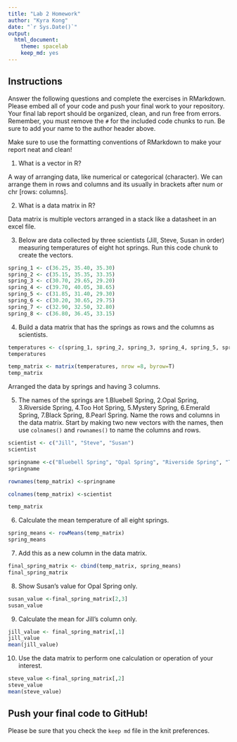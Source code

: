 ```yaml
---
title: "Lab 2 Homework"
author: "Kyra Kong"
date: "`r Sys.Date()`"
output:
  html_document: 
    theme: spacelab
    keep_md: yes
---
```


## Instructions
Answer the following questions and complete the exercises in RMarkdown. Please embed all of your code and push your final work to your repository. Your final lab report should be organized, clean, and run free from errors. Remember, you must remove the `#` for the included code chunks to run. Be sure to add your name to the author header above.  

Make sure to use the formatting conventions of RMarkdown to make your report neat and clean!  

1. What is a vector in R?  

A way of arranging data, like numerical or categorical (character). We can arrange them in rows and columns and its usually in brackets after num or chr [rows: columns].

2. What is a data matrix in R?  

Data matrix is multiple vectors arranged in a stack like a datasheet in an excel file.

3. Below are data collected by three scientists (Jill, Steve, Susan in order) measuring temperatures of eight hot springs. Run this code chunk to create the vectors.  
```r
spring_1 <- c(36.25, 35.40, 35.30)
spring_2 <- c(35.15, 35.35, 33.35)
spring_3 <- c(30.70, 29.65, 29.20)
spring_4 <- c(39.70, 40.05, 38.65)
spring_5 <- c(31.85, 31.40, 29.30)
spring_6 <- c(30.20, 30.65, 29.75)
spring_7 <- c(32.90, 32.50, 32.80)
spring_8 <- c(36.80, 36.45, 33.15)
```

4. Build a data matrix that has the springs as rows and the columns as scientists.

```r
temperatures <- c(spring_1, spring_2, spring_3, spring_4, spring_5, spring_6, spring_7, spring_8)
temperatures
```

```r
temp_matrix <- matrix(temperatures, nrow =8, byrow=T)
temp_matrix
```
Arranged the data by springs and having 3 columns.

5. The names of the springs are 1.Bluebell Spring, 2.Opal Spring, 3.Riverside Spring, 4.Too Hot Spring, 5.Mystery Spring, 6.Emerald Spring, 7.Black Spring, 8.Pearl Spring. Name the rows and columns in the data matrix. Start by making two new vectors with the names, then use `colnames()` and `rownames()` to name the columns and rows.
```r
scientist <- c("Jill", "Steve", "Susan")
scientist
```
```r
springname <-c("Bluebell Spring", "Opal Spring", "Riverside Spring", "Too Hot Spring", "Mystery Spring", "Emerald Spring", "Black Spring", "Pearl Spring")
springname
```
```r
rownames(temp_matrix) <-springname 
```

```r
colnames(temp_matrix) <-scientist
```
```r
temp_matrix
```

6. Calculate the mean temperature of all eight springs.
```r
spring_means <- rowMeans(temp_matrix)
spring_means
```


7. Add this as a new column in the data matrix.  

```r
final_spring_matrix <- cbind(temp_matrix, spring_means)
final_spring_matrix
```


8. Show Susan's value for Opal Spring only.
```r
susan_value <-final_spring_matrix[2,3]
susan_value
```


9. Calculate the mean for Jill's column only.  
```r
jill_value <- final_spring_matrix[,1]
jill_value
mean(jill_value)
```

10. Use the data matrix to perform one calculation or operation of your interest.
```r
steve_value <-final_spring_matrix[,2]
steve_value
mean(steve_value)
```



## Push your final code to GitHub!
Please be sure that you check the `keep md` file in the knit preferences.  